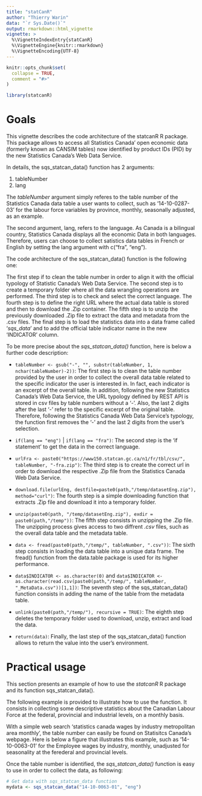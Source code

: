 ```yaml
---
title: "statCanR"
author: "Thierry Warin"
data: "`r Sys.Date()`"
output: rmarkdown::html_vignette
vignette: >
  %\VignetteIndexEntry{statCanR}
  %\VignetteEngine{knitr::rmarkdown}
  %\VignetteEncoding{UTF-8}
---
```


```r
knitr::opts_chunk$set(
  collapse = TRUE,
  comment = "#>"
)
```

```r
library(statcanR)
```

# Goals 

This vignette describes the code architecture of the statcanR  R package. This package allows to access all Statistics Canada' open economic data (formerly known as CANSIM tables) now identified by product IDs (PID) by the new Statistics Canada's Web Data Service.

In details, the sqs_statcan_data() function has 2 arguments:   
  
  1. tableNumber
  2. lang
  
  
The _tableNumber_ argument simply referes to the table number of the Statistics Canada data table a user wants to collect, such as '14-10-0287-03' for the labour force variables by province, monthly, seasonally adjusted, as an example.

The second argument, lang, refers to the language. As Canada is a bilingual country, Statistics Canada displays all the economic Data in both languages. Therefore, users can choose to collect satistics data tables in French or English by setting the lang argument with c("fra", "eng").

The code architecture of the sqs_statcan_data() function is the following one:

The first step if to clean the table number in order to align it with the official typology of Statistic Canada's Web Data Service. The second step is to create a temporary folder where all the data wrangling operations are performed. The third step is to check and select the correct language. The fourth step is to define the right URL where the actual data table is stored and  then to download the .Zip container. The fifth step is to unzip the previously downloaded .Zip file to extract the data and metadata  from the .csv files. The final step is to load the statistics data into a data frame called '_sqs_data_' and to add the official table indicator name in the new 'INDICATOR' column.         
  

To be more precise about the _sqs_statcan_data()_ function, here is below a further code description:   
  
  - `tableNumber <- gsub("-", "", substr(tableNumber, 1, nchar(tableNumber)-2))`:
  The first step is to clean the table number provided by the user in order to collect the overall data table related to the specific indicator the user is interested in. In fact, each indicator is an excerpt of the overall table.
  In addition, following the new Statistics Canada's Web Data Service, the URL typology defined by REST API is stored in csv files by table numbers without a '-'. Also, the last 2 digits after the last '-' refer to the specific excerpt of the original table.
  Therefore, following the Statistics Canada Web Data Service's typology, the function first removes the '-' and the last 2 digits from the user's selection.

  - `if(lang == "eng")` | `if(lang == "fra")`:
  The second step is the 'if statement' to get the data in the correct language.

  - `urlFra <- paste0("https://www150.statcan.gc.ca/n1/fr/tbl/csv/", tableNumber, "-fra.zip")`:
  The third step is to create the correct url in order to download the respective .Zip file from the Statistics Canada Web Data Service.   
  
  - `download.file(urlEng, destfile=paste0(path,"/temp/datasetEng.zip"), method="curl")`:
  The fourth step is a simple downloading function that extracts .Zip file and download it into a temporary folder.
  
  - `unzip(paste0(path, "/temp/datasetEng.zip"), exdir = paste0(path,"/temp"))`:
  The fifth step consists in unzipping the .Zip file. The unzipping process gives access to two diffrent _.csv_ files, such as the overall data table and the metadata table.
    
  - `data <- fread(paste0(path,"/temp/", tableNumber, ".csv"))`:
  The sixth step consists in loading the data table into a unique data frame. The fread() function from the data.table package is used for its higher performance.   
    
  - `data$INDICATOR <- as.character(0)` and `data$INDICATOR <- as.character(read.csv(paste0(path,"/temp/", tableNumber, "_MetaData.csv"))[1,1])`:
  The seventh step of the sqs_statcan_data() function consists in adding the name of the table from the metadata table. 
  
  - `unlink(paste0(path,"/temp/"), recursive = TRUE)`:
  The eighth step deletes the temporary folder used to download, unzip, extract and load the data.
  
  - `return(data)`:
  Finally, the last step of the sqs_statcan_data() function allows to return the value into the user's environment.



# Practical usage

This section presents an example of how to use the _statcanR_ R package and its function sqs_statcan_data().    
  

The following example is provided to illustrate how to use the function. It consists in collecting some descriptive statistics about the Canadian Labour Force at the federal, provincial and industrial levels, on a monthly basis.  

With a simple web search 'statistics canada wages by industry metropolitan area monthly', the table number can easily be found on Statisitcs Canada's webpage. Here is below a figure that illustrates this example, such as '14-10-0063-01' for the Employee wages by industry, monthly, unadjusted for seasonality at the ferederal and provincial levels.

Once the table number is identified, the _sqs_statcan_data()_ function is easy to use in order to collect the data, as following:  
  
```r
# Get data with sqs_statcan_data function
mydata <- sqs_statcan_data("14-10-0063-01", "eng")
```
